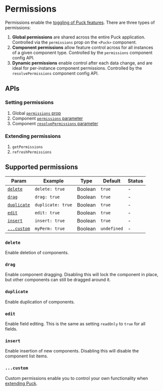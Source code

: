 # Permissions

Permissions enable the [toggling of Puck features](/docs/integrating-puck/feature-toggling). There are three types of permissions:

1. **Global permissions** are shared across the entire Puck application. Controlled via the `permissions` prop on the `<Puck>` component.
2. **Component permissions** allow feature control across for all instances of a given component type. Controlled by the `permissions` component config API.
3. **Dynamic permissions** enable control after each data change, and are ideal for per-instance component permissions. Controlled by the `resolvePermissions` component config API.

## APIs

### Setting permissions

1. Global [`permissions` prop](/docs/api-reference/components/puck#permissions)
2. Component [`permissions` parameter](/docs/api-reference/configuration/component-config#permissions)
3. Component [`resolvePermissions` parameter](/docs/api-reference/configuration/component-config#resolvepermissionsdata-params)

### Extending permissions

1. `getPermissions`
2. `refreshPermissions`

## Supported permissions

| Param                  | Example        | Type    | Default     | Status |
| ---------------------- | -------------- | ------- | ----------- | ------ |
| [`delete`](#delete)    | `delete: true` | Boolean | `true`      | -      |
| [`drag`](#drag)        | `drag: true`   | Boolean | `true`      | -      |
| [`duplicate`](#duplicate) | `duplicate: true` | Boolean | `true`      | -      |
| [`edit`](#edit)        | `edit: true`   | Boolean | `true`      | -      |
| [`insert`](#insert)    | `insert: true` | Boolean | `true`      | -      |
| [`...custom`](#custom) | `myPerm: true` | Boolean | `undefined` | -      |

### `delete`

Enable deletion of components.

### `drag`

Enable component dragging. Disabling this will lock the component in place, but other components can still be dragged around it.

### `duplicate`

Enable duplication of components.

### `edit`

Enable field editing. This is the same as setting `readOnly` to `true` for all fields.

### `insert`

Enable insertion of new components. Disabling this will disable the component list items.

### `...custom`

Custom permissions enable you to control your own functionality when [extending Puck](/docs/extending-puck/composition).
